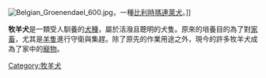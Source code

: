 {{Unreferenced|time=2020-04-08T01:47:19+00:00}}
[[File:Belgian_Groenendael_600.jpg|thumb]]，一種[[比利時瑪連萊犬|比利時瑪連萊犬]]。]]

'''牧羊犬'''是一類受人馴養的[[犬種|犬種]]，屬於活潑且聰明的犬隻。原來的培養目的為了對[[家畜|家畜]]，尤其是[[羊|羊隻]]進行守衛與集趕。除了原先的作業用途之外，現今的許多牧羊犬成為了家中的[[寵物|寵物]]。
{{Domestic_dog}}
{{dog-stub}}


[[Category:牧羊犬|Category:牧羊犬]]